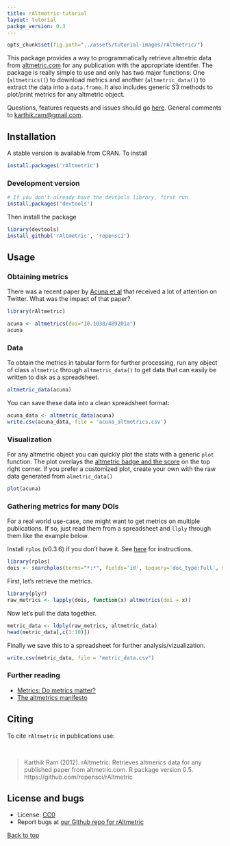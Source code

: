 ```yaml
---
title: rAltmetric tutorial
layout: tutorial
packge_version: 0.3
---
```


```r
opts_chunk$set(fig.path="../assets/tutorial-images/rAltmetric/")
```

This package provides a way to programmatically retrieve altmetric data from [altmetric.com](http://altmetric.com) for any publication with the appropriate identifer. The package is really simple to use and only has two major functions: One (`altmetrics()`) to download metrics and another (`altmetric_data()`) to extract the data into a `data.frame`. It also includes generic S3 methods to plot/print metrics for any altmetric object.

Questions, features requests and issues should go [here](https://github.com/ropensci/rAltmetric/issues/). General comments to [karthik.ram@gmail.com](mailto:karthik.ram@gmail.com).

<section id="installation">

## Installation


A stable version is available from CRAN. To install

```r
install.packages('rAltmetric')
```

### Development version

```r
# If you don't already have the devtools library, first run
install.packages('devtools')
```

Then install the package

```r
library(devtools)
install_github('rAltmetric', 'ropensci')
```

<section id="usage">

## Usage


### Obtaining metrics

There was a recent paper by [Acuna et al](http://www.nature.com/news/2010/100616/full/465860a.html) that received a lot of attention on Twitter. What was the impact of that paper?

```r
library(rAltmetric)
```

```r
acuna <- altmetrics(doi="10.1038/489201a")
acuna
```

### Data

To obtain the metrics in tabular form for further processing, run any object of class `altmetric` through `altmetric_data()` to get data that can easily be written to disk as a spreadsheet.

```r
altmetric_data(acuna)
```

You can save these data into a clean spreadsheet format:

```r
acuna_data <- altmetric_data(acuna)
write.csv(acuna_data, file = 'acuna_altmetrics.csv')
```

### Visualization

For any altmetric object you can quickly plot the stats with a generic `plot` function. The plot overlays the [altmetric badge and the score](http://api.altmetric.com/embeds.html) on the top right corner. If you prefer a customized plot, create your own with the raw data generated from `almetric_data()`

```r
plot(acuna)
```

### Gathering metrics for many DOIs

For a real world use-case, one might want to get metrics on multiple publications. If so, just read them from a spreadsheet and `llply` through them like the example below.

Install `rplos` (v0.3.6) if you don't have it. See [here](https://github.com/ropensci/rplos) for instructions.

```r
library(rplos)
dois <- searchplos(terms="*:*", fields='id', toquery='doc_type:full', start=0, limit=75)$id
```

First, let's retrieve the metrics.

```r
library(plyr)
raw_metrics <- lapply(dois, function(x) altmetrics(doi = x))
```

Now let's pull the data together.

```r
metric_data <- ldply(raw_metrics, altmetric_data)
head(metric_data[,c(1:10)])
```

Finally we save this to a spreadsheet for further analysis/vizualization.

```r
write.csv(metric_data, file = "metric_data.csv")
```

### Further reading
* [Metrics: Do metrics matter?](http://www.nature.com/news/2010/100616/full/465860a.html)
* [The altmetrics manifesto](http://altmetrics.org/manifesto/)


<section id="citing">

## Citing

To cite `rAltmetric` in publications use:

<br>

> Karthik Ram (2012). rAltmetric: Retrieves altmerics data for any published paper from altmetric.com. R package version 0.5. https://github.com/ropensci/rAltmetric

<section id="license_bugs">

## License and bugs

* License: [CC0](http://creativecommons.org/choose/zero/)
* Report bugs at [our Github repo for rAltmetric](https://github.com/ropensci/rAltmetric/issues?state=open)

[Back to top](#top)
